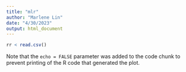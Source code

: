 ```yaml
---
title: "mlr"
author: "Marlene Lin"
date: "4/30/2023"
output: html_document
---
```




 
```r
rr < read.csv()
```

Note that the `echo = FALSE` parameter was added to the code chunk to prevent printing of the R code that generated the plot.
